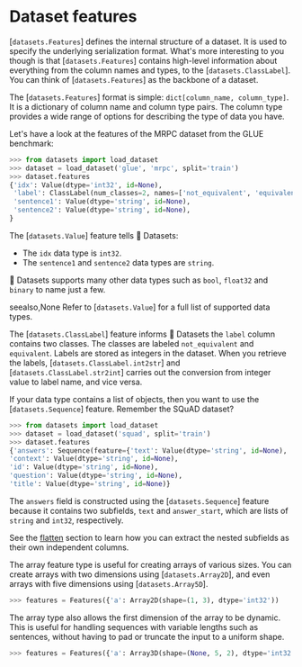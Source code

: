 # Dataset features

[`datasets.Features`] defines the internal structure of a dataset. It is used to specify the underlying serialization format. What's more interesting to you though is that [`datasets.Features`] contains high-level information about everything from the column names and types, to the [`datasets.ClassLabel`]. You can think of [`datasets.Features`] as the backbone of a dataset.

The [`datasets.Features`] format is simple: `dict[column_name, column_type]`. It is a dictionary of column name and column type pairs. The column type provides a wide range of options for describing the type of data you have.

Let's have a look at the features of the MRPC dataset from the GLUE benchmark:

```py
>>> from datasets import load_dataset
>>> dataset = load_dataset('glue', 'mrpc', split='train')
>>> dataset.features
{'idx': Value(dtype='int32', id=None),
 'label': ClassLabel(num_classes=2, names=['not_equivalent', 'equivalent'], names_file=None, id=None),
 'sentence1': Value(dtype='string', id=None),
 'sentence2': Value(dtype='string', id=None),
}
```

The [`datasets.Value`] feature tells 🤗 Datasets:

- The `idx` data type is `int32`.
- The `sentence1` and `sentence2` data types are `string`.

🤗 Datasets supports many other data types such as `bool`, `float32` and `binary` to name just a few.

seealso,None
Refer to [`datasets.Value`] for a full list of supported data types.

The [`datasets.ClassLabel`] feature informs 🤗 Datasets the `label` column contains two classes. The classes are labeled `not_equivalent` and `equivalent`. Labels are stored as integers in the dataset. When you retrieve the labels, [`datasets.ClassLabel.int2str`] and [`datasets.ClassLabel.str2int`] carries out the conversion from integer value to label name, and vice versa.

If your data type contains a list of objects, then you want to use the [`datasets.Sequence`] feature. Remember the SQuAD dataset?

```py
>>> from datasets import load_dataset
>>> dataset = load_dataset('squad', split='train')
>>> dataset.features
{'answers': Sequence(feature={'text': Value(dtype='string', id=None), 'answer_start': Value(dtype='int32', id=None)}, length=-1, id=None),
'context': Value(dtype='string', id=None),
'id': Value(dtype='string', id=None),
'question': Value(dtype='string', id=None),
'title': Value(dtype='string', id=None)}
```

The `answers` field is constructed using the [`datasets.Sequence`] feature because it contains two subfields, `text` and `answer_start`, which are lists of `string` and `int32`, respectively.

<Tip>

See the [flatten](#flatten) section to learn how you can extract the nested subfields as their own independent columns.

</Tip>

The array feature type is useful for creating arrays of various sizes. You can create arrays with two dimensions using [`datasets.Array2D`], and even arrays with five dimensions using [`datasets.Array5D`]. 

```py
>>> features = Features({'a': Array2D(shape=(1, 3), dtype='int32'))
```

The array type also allows the first dimension of the array to be dynamic. This is useful for handling sequences with variable lengths such as sentences, without having to pad or truncate the input to a uniform shape.

```py
>>> features = Features({'a': Array3D(shape=(None, 5, 2), dtype='int32')})
```
